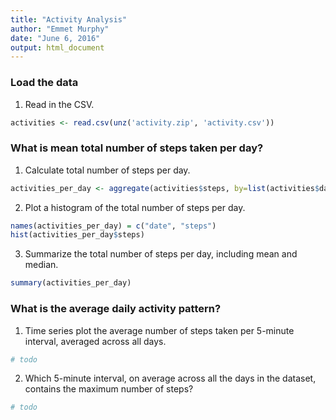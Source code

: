 ```yaml
---
title: "Activity Analysis"
author: "Emmet Murphy"
date: "June 6, 2016"
output: html_document
---
```


### Load the data

1. Read in the CSV.

```r
activities <- read.csv(unz('activity.zip', 'activity.csv'))
```

### What is mean total number of steps taken per day?

1. Calculate total number of steps per day.

```r
activities_per_day <- aggregate(activities$steps, by=list(activities$date), sum)
```

2. Plot a histogram of the total number of steps per day.

```r
names(activities_per_day) = c("date", "steps") 
hist(activities_per_day$steps)
```

3. Summarize the total number of steps per day, including mean and median.

```r
summary(activities_per_day)
```

### What is the average daily activity pattern?

1. Time series plot the average number of steps taken per 5-minute interval, averaged across all days.

```r
# todo
```

2. Which 5-minute interval, on average across all the days in the dataset, contains the maximum number of steps?

```r
# todo
```
